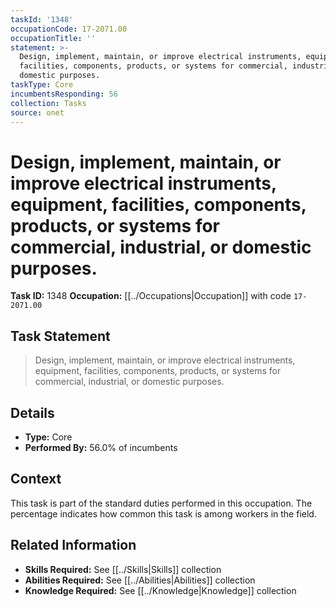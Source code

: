 ```yaml
---
taskId: '1348'
occupationCode: 17-2071.00
occupationTitle: ''
statement: >-
  Design, implement, maintain, or improve electrical instruments, equipment,
  facilities, components, products, or systems for commercial, industrial, or
  domestic purposes.
taskType: Core
incumbentsResponding: 56
collection: Tasks
source: onet
---
```

# Design, implement, maintain, or improve electrical instruments, equipment, facilities, components, products, or systems for commercial, industrial, or domestic purposes.

**Task ID:** 1348
**Occupation:** [[../Occupations|Occupation]] with code `17-2071.00`

## Task Statement

> Design, implement, maintain, or improve electrical instruments, equipment, facilities, components, products, or systems for commercial, industrial, or domestic purposes.

## Details

- **Type:** Core
- **Performed By:** 56.0% of incumbents

## Context

This task is part of the standard duties performed in this occupation. The percentage indicates how common this task is among workers in the field.

## Related Information

- **Skills Required:** See [[../Skills|Skills]] collection
- **Abilities Required:** See [[../Abilities|Abilities]] collection
- **Knowledge Required:** See [[../Knowledge|Knowledge]] collection
